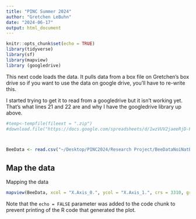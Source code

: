 ```yaml
---
title: "PINC Summer 2024"
author: "Gretchen LeBuhn"
date: "2024-06-17"
output: html_document
---
```


```r
knitr::opts_chunk$set(echo = TRUE)
library(tidyverse)
library(sf)
library(mapview)
library (googledrive)
```

This next code loads the data.  It pulls data from a box file on Gretchen's box drive so if you want to use the data on google drive, you'll have to re-write this.

I started trying to get it to read from a googledrive but it isn't working yet.  That's what lines 21 and 22 are and why I have the googledrive library up above.

```r
#temp<-tempfile(fileext = ".zip")
#download.file("https://docs.google.com/spreadsheets/d/1wzVUV2jaeeRjD-FURbURoKgXTkaMMkcAGMAyJzG6i1I/edit?usp=sharing", temp)



BeeData <- read.csv("~/Desktop/PINC2024/Research Project/BeeDataNoiNatBiodiverseResults.csv", header=TRUE, stringsAsFactors=TRUE)
```

## Map the data
Mapping the data

```r
mapview(BeeData, xcol = "X.Axis_0.", ycol = "X.Axis_1.", crs = 3310, grid = TRUE)
```

Note that the `echo = FALSE` parameter was added to the code chunk to prevent printing of the R code that generated the plot.
